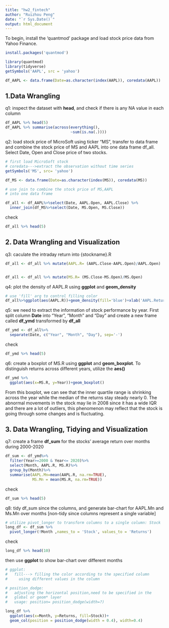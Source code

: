 ```yaml
---
title: "hw2_fintech"
author: "Ruizhou Peng"
date: "`r Sys.Date()`"
output: html_document
---
```



To begin, install the 'quantmod' package and load stock price data from Yahoo Finance.
```r
install.packages('quantmod')
```

```r
library(quantmod)
library(tidyverse)
getSymbols('AAPL', src = 'yahoo')

df_AAPL <- data.frame(Date=as.character(index(AAPL)), coredata(AAPL))
```

## 1.Data Wrangling

q1: inspect the dataset with **head**, and check if there is any NA value in each column
```r
df_AAPL %>% head(5)
df_AAPL %>% summarise(across(everything(),
                             ~sum(is.na(.))))
```

q2: load stock price of MicroSoft using ticker "MS", transfer to data frame and combine the stock price of MS and AAPL into one data frame df_all. Select Date, Open and Close price of two stocks.

```r
# first load MicroSoft stock
# coredata--->extract the observation without time series
getSymbols('MS', src= 'yahoo')

df_MS <- data.frame(Date=as.character(index(MS)), coredata(MS))
```

```r
# use join to combine the stock price of MS,AAPL
# into one data frame

df_all <- df_AAPL%>%select(Date, AAPL.Open, AAPL.Close) %>%
  inner_join(df_MS%>%select(Date, MS.Open, MS.Close))

```

check
```r
df_all %>% head(5)
```

## 2. Data Wrangling and Visualization

q3: caculate the intraday return into \{stockname\}.R

```r
df_all <- df_all %>% mutate(AAPL.R= (AAPL.Close-AAPL.Open)/AAPL.Open)


df_all <- df_all %>% mutate(MS.R= (MS.Close-MS.Open)/MS.Open)
```

q4: plot the density of AAPL.R using **ggplot** and **geom_density**
```r
# use 'fill' arg to control filling color
df_all%>%ggplot(aes(AAPL.R))+geom_density(fill='blue')+xlab('AAPL.Return')+ylab('Density of Return')
```

q5: we need to extract the information of stock performance by year. First split column **Date** into "Year", "Month" and "Day" and create a new frame called **df_ymd** transformed by **df_all**
```r
df_ymd <- df_all%>%
  separate(Date, c("Year", "Month", "Day"), sep='-')
```
check 
```r
df_ymd %>% head(5)
```
q6: create a boxplot of MS.R using **ggplot** and **geom_boxplot**. To distinguish returns across different years, utilize the **aes()**
```r
df_ymd %>% 
  ggplot(aes(x=MS.R, y=Year))+geom_boxplot()
```
From this boxplot, we can see that the inner quartile range is shrinking across the year while the median of the returns stay steady nearly 0. The abnormal movements in the stock may lie in 2008 since it has a wide IQR and there are a lot of outliers, this phenomenon may reflect that the stock is going through some changes and is fluctuating.

## 3. Data Wrangling, Tidying and Visualization

q7: create a frame **df_sum** for the stocks' average return over months during 2000-2020

```r
df_sum <- df_ymd%>%
  filter(Year>=2000 & Year<= 2020)%>%
  select(Month, AAPL.R, MS.R)%>%
  group_by(Month)%>%
  summarise(AAPL.Mn=mean(AAPL.R, na.rm=TRUE),
            MS.Mn = mean(MS.R, na.rm=TRUE))
```

check
```r
df_sum %>% head(5)
```

q8: tidy df_sum since the columns, and generate bar-chart for AAPL.Mn and Ms.Mn over months
[non-tidy since columns represent a single variable]

```r
# utilize pivot_longer to transform columns to a single column: Stock
long_df <- df_sum %>%
  pivot_longer(!Month ,names_to = 'Stock', values_to = 'Returns')

```
check

```r
long_df %>% head(10)
```
then use **ggplot** to show bar-chart over different months
```r
# ggplot:
#   fill---> filling the color according to the specified column
#     using different values in the column

# position_dodge:
#   adjusting the horizontal position,need to be specified in the
#   global or geom* layer 
#   usage: position= position_dodge(width=?)

long_df %>% 
  ggplot(aes(x=Month, y=Returns, fill=Stock))+
  geom_col(position = position_dodge(width = 0.4), width=0.4)
```